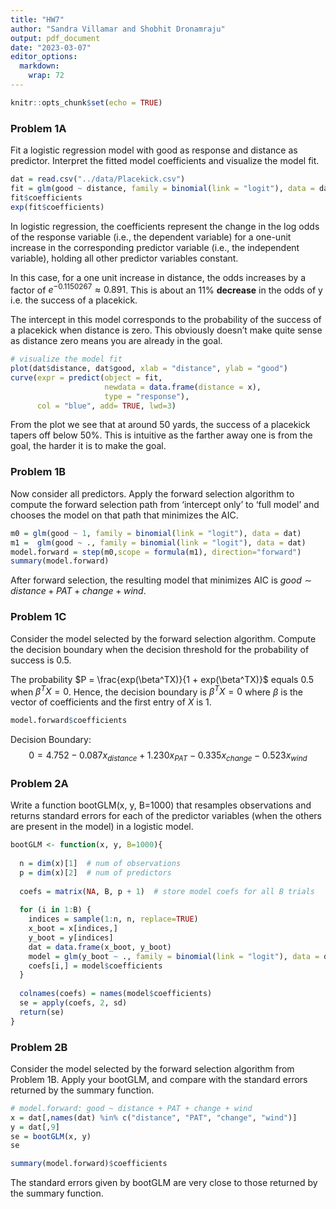 ---
title: "HW7"
author: "Sandra Villamar and Shobhit Dronamraju"
output: pdf_document
date: "2023-03-07"
editor_options: 
  markdown: 
    wrap: 72
---

```{r setup, include=FALSE}
knitr::opts_chunk$set(echo = TRUE)
```

### Problem 1A

Fit a logistic regression model with good as response and distance as
predictor. Interpret the fitted model coefficients and visualize the
model fit.

```{r}
dat = read.csv("../data/Placekick.csv")
fit = glm(good ~ distance, family = binomial(link = "logit"), data = dat)
fit$coefficients
exp(fit$coefficients)
```

In logistic regression, the coefficients represent the change in the log
odds of the response variable (i.e., the dependent variable) for a
one-unit increase in the corresponding predictor variable (i.e., the
independent variable), holding all other predictor variables constant.

In this case, for a one unit increase in distance, the odds increases by
a factor of $e^{-0.1150267} \approx 0.891$. This is about an 11%
**decrease** in the odds of y i.e. the success of a placekick.

The intercept in this model corresponds to the probability of the
success of a placekick when distance is zero. This obviously doesn't
make quite sense as distance zero means you are already in the goal.

```{r}
# visualize the model fit
plot(dat$distance, dat$good, xlab = "distance", ylab = "good")
curve(expr = predict(object = fit, 
                     newdata = data.frame(distance = x), 
                     type = "response"),
      col = "blue", add= TRUE, lwd=3)
```

From the plot we see that at around 50 yards, the success of a placekick
tapers off below 50%. This is intuitive as the farther away one is from
the goal, the harder it is to make the goal.

### Problem 1B

Now consider all predictors. Apply the forward selection algorithm to
compute the forward selection path from 'intercept only' to 'full model'
and chooses the model on that path that minimizes the AIC.

```{r}
m0 = glm(good ~ 1, family = binomial(link = "logit"), data = dat)
m1 =  glm(good ~ ., family = binomial(link = "logit"), data = dat)
model.forward = step(m0,scope = formula(m1), direction="forward")
summary(model.forward)
```

After forward selection, the resulting model that minimizes AIC is
$good \sim distance + PAT + change + wind$.

### Problem 1C

Consider the model selected by the forward selection algorithm. Compute
the decision boundary when the decision threshold for the probability of
success is 0.5.

The probability $P = \frac{exp(\beta^TX)}{1 + exp(\beta^TX)}$ equals 0.5
when $\beta^TX = 0$. Hence, the decision boundary is $\beta^TX = 0$
where $\beta$ is the vector of coefficients and the first entry of $X$
is 1.

```{r}
model.forward$coefficients
```

Decision Boundary:
$$0 = 4.752 - 0.087x_{distance} + 1.230x_{PAT} - 0.335x_{change} - 0.523x_{wind}$$

### Problem 2A

Write a function bootGLM(x, y, B=1000) that resamples observations and
returns standard errors for each of the predictor variables (when the
others are present in the model) in a logistic model.

```{r}
bootGLM <- function(x, y, B=1000){
  
  n = dim(x)[1]  # num of observations
  p = dim(x)[2]  # num of predictors
  
  coefs = matrix(NA, B, p + 1)  # store model coefs for all B trials
  
  for (i in 1:B) {
    indices = sample(1:n, n, replace=TRUE)
    x_boot = x[indices,]
    y_boot = y[indices]
    dat = data.frame(x_boot, y_boot)
    model = glm(y_boot ~ ., family = binomial(link = "logit"), data = dat)
    coefs[i,] = model$coefficients
  }
  
  colnames(coefs) = names(model$coefficients)
  se = apply(coefs, 2, sd)
  return(se)
}
```


### Problem 2B
Consider the model selected by the forward selection algorithm from Problem 1B. Apply your bootGLM, and compare with the standard errors returned by the summary function.
```{r}
# model.forward: good ~ distance + PAT + change + wind
x = dat[,names(dat) %in% c("distance", "PAT", "change", "wind")]
y = dat[,9]
se = bootGLM(x, y)
se
```
```{r}
summary(model.forward)$coefficients
```

The standard errors given by bootGLM are very close to those returned by the summary function.







